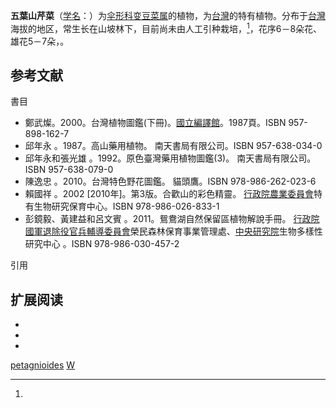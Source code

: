 {{noteTA
|1= zh-tw:五葉山芹菜;zh-cn:台湾变豆菜;
|2= zh-tw:木蘭植物門;zh-cn:被子植物门;zh-sg:被子植物;
|3= zh-tw:木蘭綱;zh-cn:双子叶植物纲;zh-sg:真双子叶植物;
|4= zh-tw:山芹菜;zh-cn:变豆菜;
|5= zh-tw:繖形;zh-cn:伞形;
|6= zh-tw:三葉山芹菜;zh-cn:薄叶变豆菜;
}}
{{Speciesbox 
| genus = Sanicula
| species = petagnioides
| authority = [[早田文藏|Hayata]] in Journ., 1908<ref name="TaiBNET-202336"/><ref name="taubif-namecode-202336"/>
| synonyms_ref = 
| synonyms = 
}}{{各地中文名
|cn=台湾变豆菜<ref name="id-23093"/>
|hk=
|tw=五葉山芹菜<ref name="TaiBNET-202336"/><ref name="taubif-namecode-202336"/>
}}

'''五葉山芹菜'''（[[学名|学名]]：{{lang|la|''Sanicula petagnioides''}}）为[[伞形科|伞形科]][[变豆菜属|变豆菜属]]的植物，为[[台灣|台灣]]的特有植物。分布于[[台灣|台灣]]海拔{{convert|2,500|至|2,700|m}}的地区，常生长在山坡林下，目前尚未由人工引种栽培，<ref name="id-23093"/>，花序6－8朵花、雄花5－7朵，{{各地中文名 |display=inline
|cn=「台湾变豆菜」<ref name="id-23093"/>
|hk=
|tw=「五葉山芹菜」<ref name="TaiBNET-202336"/><ref name="taubif-namecode-202336"/>
}}。

== 参考文献 ==
;書目 
*鄭武燦。2000。台灣植物圖鑑(下冊)。[[國立編譯館|國立編譯館]]。1987頁。ISBN 957-898-162-7
*邱年永 。1987。高山藥用植物。 南天書局有限公司。ISBN 957-638-034-0
*邱年永和張光雄 。1992。原色臺灣藥用植物圖鑑(3)。 南天書局有限公司。ISBN 957-638-079-0
*陳逸忠 。2010。台灣特色野花圖鑑。 貓頭鷹。ISBN 978-986-262-023-6
*賴國祥 。2002 [2010年]。第3版。合歡山的彩色精靈。 [[行政院農業委員會|行政院農業委員會]]特有生物研究保育中心。ISBN 978-986-026-833-1
*彭鏡毅、黃建益和呂文賓 。2011。鴛鴦湖自然保留區植物解說手冊。 [[中華民國國軍退除役官兵輔導委員會|行政院國軍退除役官兵輔導委員會]]榮民森林保育事業管理處、[[中央研究院|中央研究院]]生物多樣性研究中心 。ISBN 978-986-030-457-2

;引用
{{reflist|1|refs=
<ref name="TaiBNET-202336">{{TaiBNET| zh=五-{}-葉-{}-山-{}-芹-{}-菜 | id=202336 | binomial=Sanicula petagnioides | authority=Hayata, 1908 | var= | accessdate=2013-01-24}}</ref>
<ref name="taubif-namecode-202336">{{cite web |url=http://taibif.org.tw/taibif_search/species_detail.php?name_code=202336 |title=Sanicula petagnioides (Hayata, 1908)五-{}-葉-{}-山-{}-芹-{}-菜 |work=臺灣生物多樣性資訊入口網-TaiBif |publisher=[[數位典藏|數位典藏]]、[[中央研究院|中央研究院]]生物多樣性研究中心 |accessdate=2016-04-24 }}；2015-10-01日之前的前端介面舊版：{{cite web |url=http://taibif.tw/zh/namecode/202336 |title=Sanicula petagnioides (Hayata, 1908)五-{}-葉-{}-山-{}-芹-{}-菜 |work=臺灣生物多樣性資訊入口網-TaiBif |publisher=[[數位典藏|數位典藏]]、[[中央研究院|中央研究院]]生物多樣性研究中心 |accessdate=2016-04-24 |archiveurl=https://web.archive.org/web/20160923092446/http://taibif.tw/zh/namecode/202336 |archivedate=2016-09-23 |deadurl=yes }}；[http://taibif.tw/en/namecode/202336 {{en}}]</ref>
<ref name="id-23093">{{cite web| url =http://www.bioinfo.cn/db05/KmzwSpecies.php?action=view&id=23093| title =台-{}-湾-{}-变-{}-豆-{}-菜| work =《中国高等植物数据库全库》| publisher =中国科学院微生物研究所| author =昆明植物研究所| accessdate =2009-02-25| deadurl =yes| archiveurl =https://web.archive.org/web/20160305054414/http://www.bioinfo.cn/db05/KmzwSpecies.php?action=view&id=23093| archivedate =2016-03-05}}{{zh-cn}}</ref>
}}
== 扩展阅读 ==
{{refbegin}}
{{portal|生物學}}
* {{wikispecies-inline|Sanicula petagnioides}}
* {{commonscat-inline|Sanicula petagnioides}}
* {{cite web|url=http://catalog.digitalarchives.tw/Search/Search.jsp?QS=Sanicula+petagnioides  |title= Sanicula petagnioides (Hayata, 1908)五-{}-葉-{}-山-{}-芹-{}-菜 | publisher= [[數位典藏|數位典藏]] | accessdate =2016-04-24 }}
{{refend}}

{{Authority control}}
{{Taxonbar|from=Q10881592}}

[[Category:变豆菜属|petagnioides]]
[[Category:臺灣特有植物|W]]
